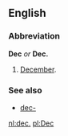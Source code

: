 ==English==
===Abbreviation===
'''Dec''' ''or'' '''Dec.'''

#[[December]].

===See also===
*[[dec-]]

[[nl:dec.]]
[[pl:Dec]]
